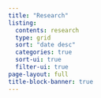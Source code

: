 ```yaml
---
title: "Research"
listing:
  contents: research
  type: grid
  sort: "date desc"
  categories: true
  sort-ui: true
  filter-ui: true
page-layout: full
title-block-banner: true
---
```

